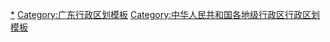 {{Navbox
|listclass = hlist
|name = 梅州市行政区划
|title = [[梅州市]]行政区划
|above = 省级行政区：[[广东省]]　　政府驻地：[[梅江区]]
|image = [[File:Administrative Division Meizhou 2.png|150px]]
|state = {{{state<includeonly>|collapsed</includeonly>}}}

|group1style = background: #ececec; text-align: center;
|group1 = [[县级行政区]]
|liststyle = background: #ececec; text-align: center;
|list1 = 8[[县级行政区]]（2[[市辖区]]、1[[县级市]]、5[[县]]）；110[[乡级行政区]]（6[[街道办事处]]、104[[行政建制镇|镇]]）

|group2 = [[市辖区]]
|groupstyle = text-align: center;
|list2 = {{Navbox|child

|group1 = [[梅江区]]
|list1 =  {{Navbox|child
|group1 = 3街道
|list1 =
* [[江南街道 (梅州市)|江南街道]]
* [[金山街道 (梅州市)|金山街道]]
* [[西郊街道 (梅州市)|西郊街道]]
|group2 = 4镇
|list2 =
* [[三角镇 (梅州市)|三角镇]]
* [[长沙镇 (梅州市)|长沙镇]]
* [[城北镇 (梅州市)|城北镇]]
* [[西阳镇 (梅州市)|西阳镇]]
}}

|group2 = [[梅县区]]
|list2 =  {{Navbox|child
|group1 = 17镇
|list1 =
* [[松口镇]]
* [[城东镇 (梅州市)|城东镇]]
* [[石扇镇]]
* [[梅西镇]]
* [[大坪镇 (梅州市)|大坪镇]]
* [[石坑镇]]
* [[南口镇 (梅州市)|南口镇]]
* [[畲江镇]]
* [[水车镇 (梅州市)|水车镇]]
* [[梅南镇]]
* [[丙村镇]]
* [[雁洋镇]]
* [[白渡镇]]
* [[松源镇 (梅州市)|松源镇]]
* [[隆文镇]]
* [[桃尧镇]]
* [[程江镇]]
}}
}}

|group3 = [[县级市]]
|list3 = {{Navbox|child

|group1 = [[兴宁市]]
|list1 =  {{Navbox|child
|group1 = 3街道
|list1 =
* [[福兴街道]]
* [[兴田街道]]
* [[宁新街道]]
|group2 = 17镇
|list2 =
* [[宁中镇]]
* [[新陂镇]]
* [[刁坊镇]]
* [[永和镇 (兴宁市)|永和镇]]
* [[径南镇]]
* [[坭陂镇]]
* [[新圩镇 (兴宁市)|新圩镇]]
* [[水口镇 (兴宁市)|水口镇]]
* [[罗浮镇 (兴宁市)|罗浮镇]]
* [[罗岗镇]]
* [[黄槐镇]]
* [[黄陂镇 (兴宁市)|黄陂镇]]
* [[合水镇 (兴宁市)|合水镇]]
* [[龙田镇 (兴宁市)|龙田镇]]
* [[石马镇 (兴宁市)|石马镇]]
* [[大坪镇 (兴宁市)|大坪镇]]
* [[叶塘镇]]
}}
}}

|group4 = [[县]]
|list4 = {{Navbox|child

|group1 = [[大埔县]]
|list1 =  {{Navbox|child
|group1 = 14镇
|list1 =
* [[湖寮镇]]
* [[茶阳镇]]
* [[高陂镇 (大埔县)|高陂镇]]
* [[青溪镇 (大埔县)|青溪镇]]
* [[三河镇 (大埔县)|三河镇]]
* [[大麻镇 (大埔县)|大麻镇]]
* [[银江镇 (大埔县)|银江镇]]
* [[洲瑞镇]]
* [[光德镇]]
* [[桃源镇 (大埔县)|桃源镇]]
* [[枫朗镇]]
* [[百侯镇]]
* [[大东镇 (大埔县)|大东镇]]
* [[西河镇 (大埔县)|西河镇]]
}}

|group2 = [[丰顺县]]
|list2 =  {{Navbox|child
|group1 = 16镇
|list1 =
* [[汤坑镇]]
* [[北斗镇 (丰顺县)|北斗镇]]
* [[汤西镇]]
* [[汤南镇]]
* [[埔寨镇]]
* [[八乡山镇]]
* [[丰良镇]]
* [[建桥镇]]
* [[龙岗镇 (丰顺县)|龙岗镇]]
* [[潘田镇]]
* [[黄金镇 (丰顺县)|黄金镇]]
* [[𨻧隍镇]]
* [[大龙华镇]]
* [[潭江镇]]
* [[小胜镇]]
* [[砂田镇]]
}}

|group3 = [[五华县]]
|list3 =  {{Navbox|child
|group1 = 16镇
|list1 =
* [[水寨镇 (五华县)|水寨镇]]
* [[河东镇 (五华县)|河东镇]]
* [[转水镇]]
* [[华城镇]]
* [[岐岭镇]]
* [[潭下镇 (五华县)|潭下镇]]
* [[长布镇]]
* [[周江镇]]
* [[横陂镇 (五华县)|横陂镇]]
* [[郭田镇]]
* [[双华镇]]
* [[安流镇]]
* [[棉洋镇]]
* [[梅林镇 (五华县)|梅林镇]]
* [[华阳镇 (五华县)|华阳镇]]
* [[龙村镇]]
}}

|group4 = [[平远县]]
|list4 =  {{Navbox|child
|group1 = 12镇
|list1 =
* [[大柘镇 (平远县)|大柘镇]]
* [[石正镇]]
* [[东石镇 (平远县)|东石镇]]
* [[仁居镇]]
* [[八尺镇]]
* [[差干镇]]
* [[河头镇 (平远县)|河头镇]]
* [[中行镇]]
* [[上举镇]]
* [[泗水镇 (平远县)|泗水镇]]
* [[长田镇]]
* [[热柘镇]]
}}

|group5 = [[蕉岭县]]
|list5 = {{Navbox|child
|group1 = 8镇
|list1 =
* [[蕉城镇]]
* [[长潭镇]]
* [[三圳镇]]
* [[新铺镇 (蕉岭县)|新铺镇]]
* [[文福镇]]
* [[广福镇 (蕉岭县)|广福镇]]
* [[蓝坊镇 (蕉岭县)|蓝坊镇]]
* [[南磜镇]]
}}
}}
}}
<noinclude>
[[Category:梅州行政区划|*]]
[[Category:广东行政区划模板]]
[[Category:中华人民共和国各地级行政区行政区划模板]]
</noinclude>